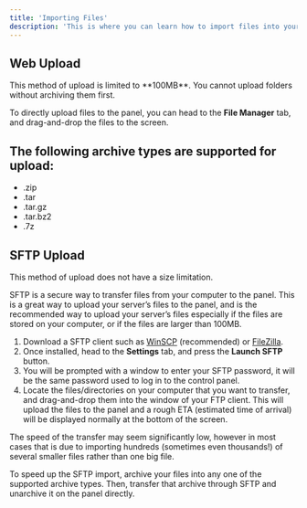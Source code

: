 ```yaml
---
title: 'Importing Files'
description: 'This is where you can learn how to import files into your server.'
---
```



## Web Upload

<Note>
  This method of upload is limited to **100MB**. You cannot upload folders without archiving them first.
</Note>

To directly upload files to the panel, you can head to the **File Manager** tab, and drag-and-drop the files to the screen.

## The following archive types are supported for upload:
- .zip
- .tar
- .tar.gz
- .tar.bz2
- .7z


## SFTP Upload

<Note>
  This method of upload does not have a size limitation.
</Note>

SFTP is a secure way to transfer files from your computer to the panel. This is a great way to upload your server’s files to the panel, and is the recommended way to upload your server’s files especially if the files are stored on your computer, or if the files are larger than 100MB.

1. Download a SFTP client such as [WinSCP](https://winscp.net/eng/index.php) (recommended) or [FileZilla](https://filezilla-project.org/).
2. Once installed, head to the **Settings** tab, and press the **Launch SFTP** button.
3. You will be prompted with a window to enter your SFTP password, it will be the same password used to log in to the control panel.
4. Locate the files/directories on your computer that you want to transfer, and drag-and-drop them into the window of your FTP client. This will upload the files to the panel and a rough ETA (estimated time of arrival) will be displayed normally at the bottom of the screen.


The speed of the transfer may seem significantly low, however in most cases that is due to importing hundreds (sometimes even thousands!) of several smaller files rather than one big file.

<Note>
  To speed up the SFTP import, archive your files into any one of the supported archive types. Then, transfer that archive through SFTP and unarchive it on the panel directly.
</Note>